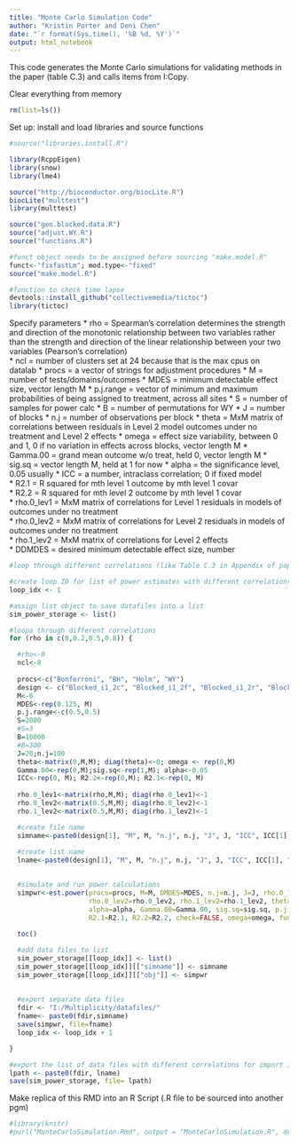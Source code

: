 ```yaml
---
title: "Monte Carlo Simulation Code"
author: "Kristin Porter and Deni Chen"
date: "`r format(Sys.time(), '%B %d, %Y')`"
output: html_notebook
---
```


This code generates the Monte Carlo simulations for validating methods in the paper (table C.3) and calls items from I:\Multiplicity\Archive\Domino Copy\ECmethods\R.


Clear everything from memory
```r
rm(list=ls())
```

Set up: install and load libraries and source functions
```r
#source("libraries.install.R")

library(RcppEigen)
library(snow)
library(lme4)

source("http://bioconductor.org/biocLite.R")
biocLite("multtest")
library(multtest)

source("gen.blocked.data.R")
source("adjust.WY.R")
source("functions.R")

#funct object needs to be assigned before sourcing "make.model.R"
funct<-"fixfastLm"; mod.type<-"fixed"
source("make.model.R")

#function to check time lapse
devtools::install_github("collectivemedia/tictoc")
library(tictoc)

```


Specify parameters
* rho         = Spearman's correlation determines the strength and direction of the monotonic relationship between two variables rather than the                 strength and direction of the linear relationship between your two variables (Pearson's correlation)    
* ncl         = number of clusters set at 24 because that is the max cpus on datalab
* procs       = a vector of strings for adjustment procedures
* M           = number of tests/domains/outcomes
* MDES        = minimum detectable effect size, vector length M 
* p.j.range   = vector of minimum and maximum probabilities of being assigned to treatment, across all sites
* S           = number of samples for power calc
* B           = number of permutations for WY
* J           = number of blocks
* n.j         = number of observations per block 
* theta       = MxM matrix of correlations between residuals in Level 2 model outcomes under no treatment and Level 2 effects 
* omega       = effect size variability, between 0 and 1, 0 if no variation in effects across blocks, vector length M
* Gamma.00    = grand mean outcome w/o treat, held 0, vector length M 
* sig.sq      = vector length M, held at 1 for now
* alpha       = the significance level, 0.05 usually 
* ICC         = a number, intraclass correlation; 0 if fixed model  
* R2.1        = R squared for mth level 1 outcome by mth level 1 covar          
* R2.2        = R squared for mth level 2 outcome by mth level 1 covar          
* rho.0_lev1  = MxM matrix of correlations for Level 1 residuals in models of outcomes under no treatment                   
* rho.0_lev2  = MxM matrix of correlations for Level 2 residuals in models of outcomes under no treatment                   
* rho.1_lev2  = MxM matrix of correlations for Level 2 effects        
* DDMDES      = desired minimum detectable effect size, number 



```r
#loop through different correlations (like Table C.3 in Appendix of paper)

#create loop ID for list of power estimates with different correlations
loop_idx <- 1

#assign list object to save datafiles into a list
sim_power_storage <- list()

#loopa through different correlations
for (rho in c(0,0.2,0.5,0.8)) {

  #rho<-0
  ncl<-8
  
  procs<-c("Bonferroni", "BH", "Holm", "WY") 
  design <- c("Blocked_i1_2c", "Blocked_i1_2f", "Blocked_i1_2r", "Blocked_i1_3r", "Blocked_i1_4r")
  M<-6
  MDES<-rep(0.125, M)
  p.j.range<-c(0.5,0.5)
  S=2000
  #S=3
  B=10000
  #B=300  
  J=20;n.j=100
  theta<-matrix(0,M,M); diag(theta)<-0; omega <- rep(0,M)
  Gamma.00<-rep(0,M);sig.sq<-rep(1,M); alpha<-0.05
  ICC<-rep(0, M); R2.2<-rep(0,M); R2.1<-rep(0, M)
  
  rho.0_lev1<-matrix(rho,M,M); diag(rho.0_lev1)<-1 
  rho.0_lev2<-matrix(0.5,M,M); diag(rho.0_lev2)<-1
  rho.1_lev2<-matrix(0.5,M,M); diag(rho.1_lev2)<-1

  #create file name
  simname<-paste0(design[1], "M", M, "n.j", n.j, "J", J, "ICC", ICC[1], "MDES", MDES[1], "rho", rho, "_S", S, "B", B,   "_R2.1", R2.1[1],"_R2.2",R2.2[1], "_simpwr.Rda")
  
  #create list name
  lname<-paste0(design[1], "M", M, "n.j", n.j, "J", J, "ICC", ICC[1], "MDES", MDES[1], "_S", S, "B", B, "_R2.1",        R2.1[1],"_R2.2",R2.2[1], "_simpwrLIST.Rda")
      

  #simulate and run power calculations
  simpwr<-est.power(procs=procs, M=M, DMDES=MDES, n.j=n.j, J=J, rho.0_lev1=rho.0_lev1, 
                    rho.0_lev2=rho.0_lev2, rho.1_lev2=rho.1_lev2, theta=theta, ICC=ICC, 
                    alpha=alpha, Gamma.00=Gamma.00, sig.sq=sig.sq, p.j.range=p.j.range, 
                    R2.1=R2.1, R2.2=R2.2, check=FALSE, omega=omega, funct=mod.type, S=S, ncl=ncl, B=B,maxT=FALSE) 
  
  toc()

  #add data files to list
  sim_power_storage[[loop_idx]] <- list()
  sim_power_storage[[loop_idx]][["simname"]] <- simname
  sim_power_storage[[loop_idx]][["obj"]] <- simpwr
  
  
  #export separate data files
  fdir <- "I:/Multiplicity/datafiles/"
  fname<- paste0(fdir,simname)
  save(simpwr, file=fname)
  loop_idx <- loop_idx + 1

}

#export the list of data files with different correlations for import into validation RMD
lpath <- paste0(fdir, lname)
save(sim_power_storage, file= lpath)

```


Make replica of this RMD into an R Script (.R file to be sourced into another pgm)
```r
#library(knitr)
#purl("MonteCarloSimulation.Rmd", output = "MonteCarloSimulation.R", documentation = 2)
```
